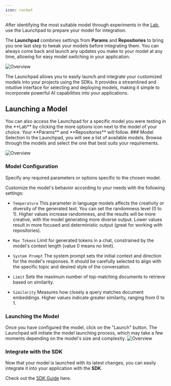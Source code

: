 ```yaml
---
icon: rocket
---
```

 After identifying the most suitable model through experiments in the [Lab](/get-started/lab), use the Launchpad to prepare your model for integration.

The **Launchpad** combines settings from **Params** and **Repositories** to bring you one last step to tweak your models before integrating them. You can always come back and launch any updates you make to your model at any time, allowing for easy model switching in your application.

<img
  src="https://static.premai.io/prem-saas-docs/launchpad-guide/launchpad.png"
  alt="Overview"
/>

The Launchpad allows you to easily launch and integrate your customized models into your projects using the SDKs. It provides a streamlined and intuitive interface for selecting and deploying models, making it simple to incorporate powerful AI capabilities into your applications.

## Launching a Model
<Tip>
You can also access the Launchpad for a specific model you were testing in the **Lab** by clicking the more options icon next to the model of your choice. Your **Params** and **Repositories** will follow.
</Tip>
### Model Selection
In the Launchpad, you will see a list of available  models.
Browse through the models and select the one that best suits your requirements.

<img
  src="https://static.premai.io/prem-saas-docs/launchpad-guide/modelList.gif"
  alt="Overview"
/>
### Model Configuration

Specify any required parameters or options specific to the chosen model.

Customize the model's behavior according to your needs with the following settings:

- `Temperature` This parameter in language models affects the creativity or diversity of the generated text. You can set the randomness level (0 to 1). Higher values increase randomness, and the results will be more creative, with the model generating more diverse output. Lower values result in more focused and deterministic output (great for working with repositories).
- `Max Tokens` Limit for generated tokens in a chat, constrained by the model's context length (value 0 means no limit).
- `System Prompt` The system prompt sets the initial context and direction for the model's responses. It should be carefully selected to align with the specific topic and desired style of the conversation.

- `Limit` Sets the maximum number of top-matching documents to retrieve based on similarity.
- `Similarity` Measures how closely a query matches document embeddings. Higher values indicate greater similarity, ranging from 0 to 1.

### Launching the Model

Once you have configured the model, click on the "Launch" button.
The Launchpad will initiate the model launching process, which may take a few moments depending on the model's size and complexity.
<img
  src="https://static.premai.io/prem-saas-docs/launchpad-guide/launchButton.gif"
  alt="Overview"
/>

### Integrate with the SDK

Now that your model is launched with its latest changes, you can easily integrate it into your application with the **SDK**. 

Check out the [SDK Guide](/get-started/sdk) here.